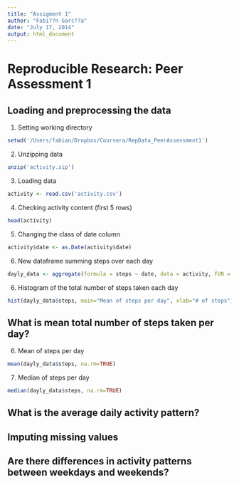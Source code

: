 ```yaml
---
title: "Assigment 1"
author: "Fabi??n Garc??a"
date: "July 17, 2014"
output: html_document
---
```


# Reproducible Research: Peer Assessment 1


## Loading and preprocessing the data

1. Setting working directory
```r
setwd('/Users/fabian/Dropbox/Coursera/RepData_PeerAssessment1')
````

2. Unzipping data
```r
unzip('activity.zip')
```

3. Loading data
```r
activity <- read.csv('activity.csv')
```

4. Checking activity content (first 5 rows)
```r
head(activity)
```

5. Changing the class of date column
```r
activity$date <- as.Date(activity$date)
```

6. New dataframe summing steps over each day
```r
dayly_data <- aggregate(formula = steps ~ date, data = activity, FUN = sum, na.rm = T)
```

6. Histogram of the total number of steps taken each day
```r
hist(dayly_data$steps, main="Mean of steps per day", xlab="# of steps")
```

## What is mean total number of steps taken per day?
6. Mean of steps per day
```r
mean(dayly_data$steps, na.rm=TRUE)
```
7. Median of steps per day
```r
median(dayly_data$steps, na.rm=TRUE)
```
## What is the average daily activity pattern?



## Imputing missing values



## Are there differences in activity patterns between weekdays and weekends?
